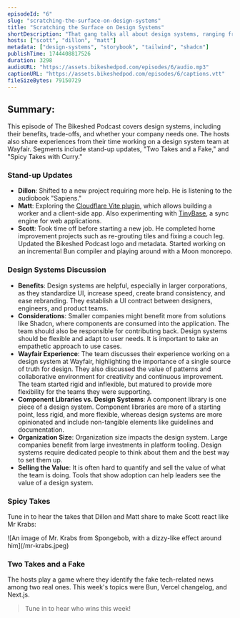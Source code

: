 ```yaml
---
episodeId: "6"
slug: "scratching-the-surface-on-design-systems"
title: "Scratching the Surface on Design Systems"
shortDescription: "That gang talks all about design systems, ranging from what they are, why you may (or may not) need one, and then share a few spicy takes on Storybook, modals, and Tailwind!"
hosts: ["scott", "dillon", "matt"]
metadata: ["design-systems", "storybook", "tailwind", "shadcn"]
publishTime: 1744408817526
duration: 3298
audioURL: "https://assets.bikeshedpod.com/episodes/6/audio.mp3"
captionURL: "https://assets.bikeshedpod.com/episodes/6/captions.vtt"
fileSizeBytes: 79150729
---
```


## Summary:

This episode of The Bikeshed Podcast covers design systems, including their benefits, trade-offs, and whether your company needs one. The hosts also share experiences from their time working on a design system team at Wayfair. Segments include stand-up updates, "Two Takes and a Fake," and "Spicy Takes with Curry."

### Stand-up Updates

* **Dillon**: Shifted to a new project requiring more help. He is listening to the audiobook "Sapiens."
* **Matt**: Exploring the [Cloudflare Vite plugin](https://www.npmjs.com/package/@cloudflare/vite-plugin), which allows building a worker and a client-side app. Also experimenting with [TinyBase](https://tinybase.org/), a sync engine for web applications.
* **Scott**: Took time off before starting a new job. He completed home improvement projects such as re-grouting tiles and fixing a couch leg. Updated the Bikeshed Podcast logo and metadata. Started working on an incremental Bun compiler and playing around with a Moon monorepo.

### Design Systems Discussion

* **Benefits**: Design systems are helpful, especially in larger corporations, as they standardize UI, increase speed, create brand consistency, and ease rebranding. They establish a UI contract between designers, engineers, and product teams.
* **Considerations**: Smaller companies might benefit more from solutions like Shadcn, where components are consumed into the application. The team should also be responsible for contributing back. Design systems should be flexible and adapt to user needs. It is important to take an empathetic approach to use cases.
* **Wayfair Experience**: The team discusses their experience working on a design system at Wayfair, highlighting the importance of a single source of truth for design. They also discussed the value of patterns and collaborative environment for creativity and continuous improvement. The team started rigid and inflexible, but matured to provide more flexibility for the teams they were supporting.
* **Component Libraries vs. Design Systems**: A component library is one piece of a design system. Component libraries are more of a starting point, less rigid, and more flexible, whereas design systems are more opinionated and include non-tangible elements like guidelines and documentation.
* **Organization Size**: Organization size impacts the design system. Large companies benefit from large investments in platform tooling. Design systems require dedicated people to think about them and the best way to set them up.
* **Selling the Value**: It is often hard to quantify and sell the value of what the team is doing. Tools that show adoption can help leaders see the value of a design system.

### Spicy Takes

Tune in to hear the takes that Dillon and Matt share to make Scott react like Mr Krabs:

<div className="flex items-center justify-center">![An image of Mr. Krabs from Spongebob, with a dizzy-like effect around him](/mr-krabs.jpeg)</div>

### Two Takes and a Fake

The hosts play a game where they identify the fake tech-related news among two real ones. This week's topics were Bun, Vercel changelog, and Next.js.

> Tune in to hear who wins this week!